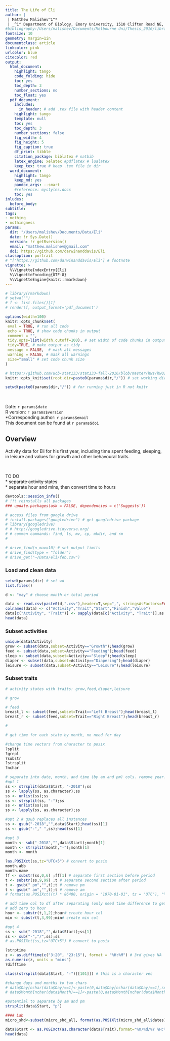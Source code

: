 ```yaml
---
title: The Life of Eli
author: |
 | Matthew Malishev^1^*
 | _^1^ Department of Biology, Emory University, 1510 Clifton Road NE, Atlanta, GA, USA, 30322_
#bibliography:/Users/malishev/Documents/Melbourne Uni/Thesis_2016/library.bib
fontsize: 10
geometry: margin=1in
documentclass: article
linkcolor: pink
urlcolor: blue
citecolor: red
output:
  html_document:
    highlight: tango
    code_folding: hide
    toc: yes
    toc_depth: 3
    number_sections: no
    toc_float: yes
  pdf_document:
    includes:
      in_header: # add .tex file with header content
    highlight: tango
    template: null
    toc: yes
    toc_depth: 3
    number_sections: false
    fig_width: 4
    fig_height: 5
    fig_caption: true
    df_print: tibble 
    citation_package: biblatex # natbib
    latex_engine: xelatex #pdflatex # lualatex
    keep_tex: true # keep .tex file in dir 
  word_document:
    highlight: tango
    keep_md: yes
    pandoc_args: --smart
    #reference: mystyles.docx
    toc: yes
inludes:
  before_body: 
subtitle: 
tags:
- nothing
- nothingness
params: 
  dir: "/Users/malishev/Documents/Data/Eli"
  date: !r Sys.Date()
  version: !r getRversion()
  email: "matthew.malishev@gmail.com"
  doi: https://github.com/darwinanddavis/Eli
classoption: portrait
# ^['https://github.com/darwinanddavis/Eli'] # footnote
vignette: >
  %\VignetteIndexEntry{Eli}
  %\VignetteEncoding{UTF-8}
  %\VignetteEngine{knitr::rmarkdown}
---
```


<script type="text/x-mathjax-config">
  MathJax.Hub.Config({ TeX: { equationNumbers: {autoNumber: "all"} } });
</script>

```r
# library(rmarkdown)
# setwd("")
# f <- list.files()[1]
# render(f, output_format='pdf_document')
```

```r
options(width=100)
knitr::opts_chunk$set(
 eval = TRUE, # run all code
 echo = TRUE, # show code chunks in output
 comment = "",
 tidy.opts=list(width.cutoff=100), # set width of code chunks in output
 tidy=TRUE, # make output as tidy
 message = FALSE,  # mask all messages
 warning = FALSE, # mask all warnings 
 size="small" # set code chunk size
)

# https://github.com/ucb-stat133/stat133-fall-2016/blob/master/hws/hw02-tables-ggplot.Rmd
knitr::opts_knit$set(root.dir=paste0(params$dir,"/")) # set working dir

setwd(paste0(params$dir,"/")) # for running just in R not knitr
```

\  

Date: `r params$date`  
R version: `r params$version`  
*Corresponding author: `r params$email`  
This document can be found at `r params$doi`

\newpage  

## Overview  

Activity data for Eli for his first year, including time spent feeding, sleeping, in leisure and values for growth and other behavoural traits.  

\  

TO DO  
* ~~separate activity states~~  
* separate hour and mins, then convert time to hours   

```r
devtools::session_info()
# !!! reinstalls all packages 
### update.packages(ask = FALSE, dependencies = c('Suggests'))

# access files from google drive
# install.packages("googledrive") # get googledrive package
# library(googledrive)
# # http://googledrive.tidyverse.org/
# # common commands: find, ls, mv, cp, mkdir, and rm
# 

# drive_find(n_max=10) # set output limits
# drive_find(type = "folder")
# drive_get("~/Data/eli/feb.csv")

```

### Load and clean data  
```r
setwd(params$dir) # set wd
list.files()
```
```r
d <- "may" # choose month or total period

data <- read.csv(paste0(d,".csv"),header=T,sep=",", stringsAsFactors=FALSE)
colnames(data) <- c("Activity","Trait","Start","Finish","Value")
data[c("Activity", "Trait")] <- sapply(data[c("Activity", "Trait")],as.character)
head(data) 

```

### Subset activities  
```r
unique(data$Activity)
grow <- subset(data,subset=Activity=="Growth");head(grow)
feed <- subset(data,subset=Activity=="Feeding");head(feed)
sleep <- subset(data,subset=Activity=="Sleep");head(sleep)
diaper <- subset(data,subset=Activity=="Diapering");head(diaper)
leisure <- subset(data,subset=Activity=="Leisure");head(leisure)
```

### Subset traits   
```r
# activity states with traits: grow,feed,diaper,leisure

# grow

# feed
breast_l <- subset(feed,subset=Trait=="Left Breast");head(breast_l)
breast_r <- subset(feed,subset=Trait=="Right Breast");head(breast_r)

# 
```

```r
# get time for each state by month, no need for day

#change time vectors from character to posix    
?split
?grepl
?substr
?strsplit 
?nchar

# separate into date, month, and time (by am and pm) cols. remove year. 
#opt 1
ss <- strsplit(data$Start, "-2018");ss
ss <- lapply(ss, as.character);ss
ss <- unlist(ss);ss
ss <- strsplit(ss, "-");ss
ss <- unlist(ss);ss
ss <- lapply(ss, as.character);ss

#opt 2 # gsub replaces all instances
ss <- gsub("-2018","",data$Start);head(ss)[1]
ss <- gsub("-"," ",ss);head(ss)[1]

#opt 3
month <- sub("-2018","",data$Start);month[1]
month <- strsplit(month,"-");month[1]
month <- month

?as.POSIXct(ss,tz="UTC+5") # convert to posix
month.abb
month.name
ff <- substr(ss,0,6) ;ff[1] # separate first section before period 
t <- substr(ss,9,99) ;t # separate second section after period 
t <- gsub(" pm","",t);t # remove pm
t <- gsub(" am","",t);t # remove am
# format(as.POSIXct((t) * 86400, origin = "1970-01-01", tz = "UTC"), "%H:%M") #convert to POSIX     

# add time col to df after separating (only need time difference to get activity time per activity state for plots)   
# add zero to hour
hour <- substr(t,1,2);hour# create hour col
min <- substr(t,3,99);min# create min col

#opt 4
ss <- sub("-2018","",data$Start);ss[1]
ss <- sub("-","/",ss);ss
# as.POSIXct(ss,tz="UTC+5") # convert to posix

?strptime
z <- as.difftime(c("3:20", "23:15"), format = "%H:%M") # 3rd gives NA
as.numeric(z, units = "mins")
?difftime

class(strsplit(data$Start, "-")[[101]]) # this is a character vec

#change days and months to two chars
# data$Day[nchar(data$Day)==1]<-paste(0,data$Day[nchar(data$Day)==1],sep="")
# data$Month[nchar(data$Month)==1]<-paste(0,data$Month[nchar(data$Month)==1],sep="")

#potential to separate by am and pm
strsplit(data$Start, "p")
```

```r
#### Lab  
micro_shd<-subset(micro_shd_all, format(as.POSIXlt(micro_shd_all$dates), "%y/%m/%d")>=daystart & format(as.POSIXlt(micro_shd_all$dates), "%y/%m/%d")<=dayfin)

data$Start <- as.POSIXct(as.character(data$Trait),format="%m/%d/%Y %H:%M")
head(data)
```



